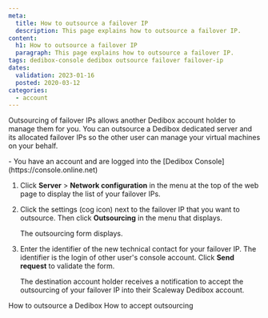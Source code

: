 ```yaml
---
meta:
  title: How to outsource a failover IP 
  description: This page explains how to outsource a failover IP.
content:
  h1: How to outsource a failover IP 
  paragraph: This page explains how to outsource a failover IP.
tags: dedibox-console dedibox outsource failover failover-ip
dates:
  validation: 2023-01-16
  posted: 2020-03-12
categories:
  - account
---
```


Outsourcing of failover IPs allows another Dedibox account holder to manage them for you. You can outsource a Dedibox dedicated server and its allocated failover IPs so the other user can manage your virtual machines on your behalf.

<Message type="requirement">
  - You have an account and are logged into the [Dedibox Console](https://console.online.net) 
</Message>

1. Click **Server** > **Network configuration** in the menu at the top of the web page to display the list of your failover IPs.
2. Click the settings (cog icon) next to the failover IP that you want to outsource. Then click **Outsourcing** in the menu that displays.
    <Lightbox src="scaleway-dedibox-console-ip-failover-outsourcing.webp" alt="" />

    The outsourcing form displays.
3. Enter the identifier of the new technical contact for your failover IP. The identifier is the login of other user's console account. Click **Send request** to validate the form.

    The destination account holder receives a notification to accept the outsourcing of your failover IP into their Scaleway Dedibox account.


<Navigation title="See Also">
  <PreviousButton to="/dedibox-console/my-account/how-to/outsource-dedibox/">How to outsource a Dedibox</PreviousButton>
  <NextButton to="/dedibox-console/my-account/how-to/accept-outsourcing/">How to accept outsourcing</NextButton>
</Navigation>